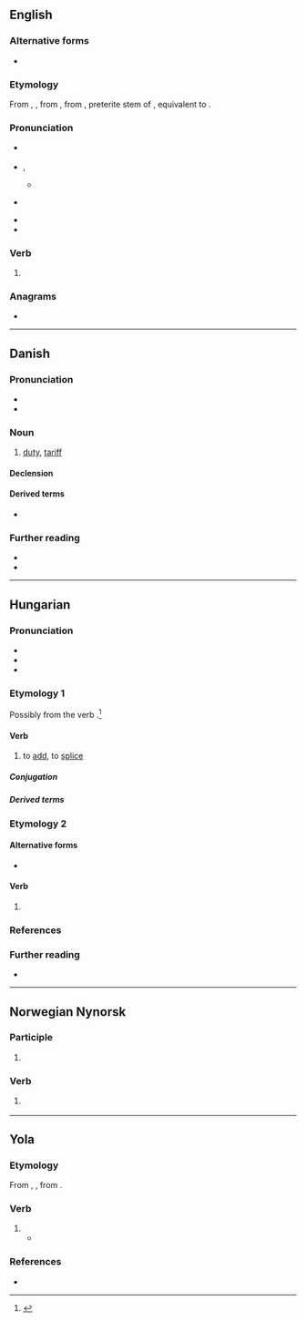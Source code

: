 ==English==

===Alternative forms===
* {{l|en|tol'}}

===Etymology===
From {{inh|en|enm|tolde}}, {{m|enm|talde|pos=first and third person singular preterite}}, from {{inh|en|ang|tealde|pos=first and third person singular preterite}}, from {{der|en|gem-pro|*talid-}}, preterite stem of {{der|en|gem-pro|*taljaną||to count; tell}}, equivalent to {{suffix|en|tell|ed|nocat=1}}.

===Pronunciation===
* {{a|RP}} {{IPA|en|/ˈtəʊld/|[ˈtʰɔʊ(ɫ)d]|[ˈtʰɒʊ(ɫ)d]}}
* {{a|US}} {{enPR|tōld}}, {{IPA|en|/toʊld/}}
** {{audio|en|en-us-told.ogg|Audio (US)}}
* {{a|NZ|AU}} {{IPA|en|/tɐʉld/|[tʰɒʊ(ɫ)d]}}
* {{rhymes|en|əʊld|s=1}}
* {{homophones|en|tolled}}

===Verb===
{{head|en|verb form}}

# {{en-past of|tell}}
#: {{ux|en|A tale is but half '''told''', if only one person tells it.}}

===Anagrams===
* {{anagrams|en|a=dlot|dolt}}

----

==Danish==

===Pronunciation===
* {{IPA|da|/tɔl/|[tˢʌlˀ]}}
* {{homophones|da|tolv}}

===Noun===
{{da-noun|en|-}}

# [[duty]], [[tariff]] {{gloss|tax placed on imports or exports}}

====Declension====
{{da-decl|en|n=sg}}

====Derived terms====
* {{l|da|tolder}}

===Further reading===
* {{R:DDO}}
* {{pedialite|lang=da}}

----

==Hungarian==

===Pronunciation===
* {{hu-IPA}}
* {{homophones|hu|toldd}}
* {{rhymes|hu|old|s=1}}

===Etymology 1===
Possibly from the verb {{af|hu|tol|t1=to push|-d|pos2=frequentative suffix|pos=verb}}.<ref>{{R:Zaicz 2006}}</ref>

====Verb====
{{hu-verb}}

# {{lb|hu|transitive}} to [[add]], to [[splice]]

=====Conjugation=====
{{hu-conj-ok|to|l|d}}

=====Derived terms=====
{{der4|hu
|tódít
|tódul
|toldalék
|toldás
|toldoz
}}
{{hu-verbpref|sep=4|told|hozzá|ki|meg}}

===Etymology 2===
{{affix|hu|tol|t1=to push|-d|id2=personal|pos2=personal suffix|nocat=y}}

====Alternative forms====
* {{l|hu|toljad}}

====Verb====
{{head|hu|verb form}}

# {{inflection of|hu|tol||2|s|sub|pres|def}}

===References===
<references/>

===Further reading===
* {{R:ErtSz}}

{{cln|hu|terms with lemma and non-lemma form etymologies|terms with verb and verb form etymologies}}

----

==Norwegian Nynorsk==

===Participle===
{{head|nn|participle|cat2=past participles|neuter|told|or|tolt|definite singular and plural|tolde}}

# {{nn-fcon|2012}} {{infl of|nn|tole||past|part}}

===Verb===
{{nn-verb-form}}

# {{nn-fcon|2012}} {{infl of|nn|tole||sup}}

----
==Yola==
 
===Etymology===
From {{inh|yol|enm|tolde}}, {{m|enm|talde|pos=first and third person singular preterite}}, from {{inh|yol|ang|tealde|pos=first and third person singular preterite}}.
 
===Verb===
{{head|yol|verb}}
 
# {{l|en|told}}
#* {{quote-book|yol|year=1867|title=GLOSSARY OF THE DIALECT OF FORTH AND BARGY|passage=Fho '''told''' thee?|translation=Who '''told''' thee?}}
 
===References===
* {{R:Poole 1867|page=40}}